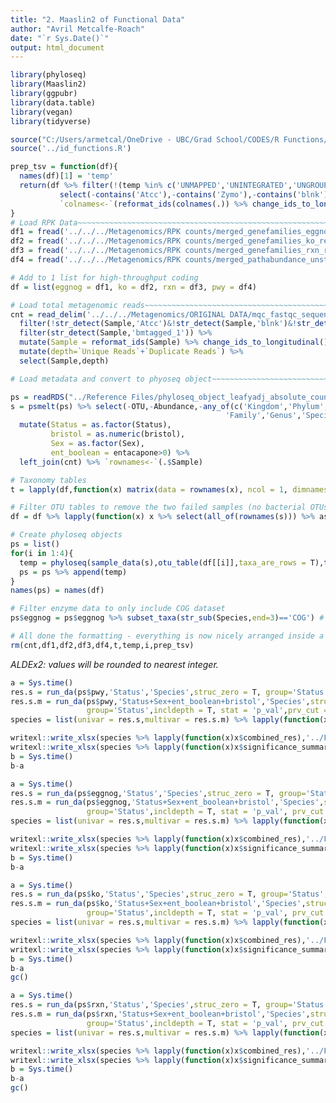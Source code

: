 ```yaml
---
title: "2. Maaslin2 of Functional Data"
author: "Avril Metcalfe-Roach"
date: "`r Sys.Date()`"
output: html_document
---
```


```r
library(phyloseq)
library(Maaslin2)
library(ggpubr)
library(data.table)
library(vegan)
library(tidyverse)

source("C:/Users/armetcal/OneDrive - UBC/Grad School/CODES/R Functions/da_supplementary_functions_v4.R")
source('../id_functions.R')

prep_tsv = function(df){
  names(df)[1] = 'temp'
  return(df %>% filter(!(temp %in% c('UNMAPPED','UNINTEGRATED','UNGROUPED'))) %>% column_to_rownames('temp') %>%
           select(-contains('Atcc'),-contains('Zymo'),-contains('blnk')) %>%
           `colnames<-`(reformat_ids(colnames(.)) %>% change_ids_to_longitudinal()))
}
# Load RPK Data~~~~~~~~~~~~~~~~~~~~~~~~~~~~~~~~~~~~~~~~~~~~~~~~~~~~~~~~~~~~~~~
df1 = fread('../../../Metagenomics/RPK counts/merged_genefamilies_eggnog_renamed_unstratified.tsv') %>% prep_tsv()
df2 = fread('../../../Metagenomics/RPK counts/merged_genefamilies_ko_renamed_unstratified.tsv') %>% prep_tsv()
df3 = fread('../../../Metagenomics/RPK counts/merged_genefamilies_rxn_renamed_unstratified.tsv') %>% prep_tsv()
df4 = fread('../../../Metagenomics/RPK counts/merged_pathabundance_unstratified.tsv') %>% prep_tsv()

# Add to 1 list for high-throughput coding
df = list(eggnog = df1, ko = df2, rxn = df3, pwy = df4)

# Load total metagenomic reads~~~~~~~~~~~~~~~~~~~~~~~~~~~~~~~~~~~~~~~~~~~~~~~
cnt = read_delim('../../../Metagenomics/ORIGINAL DATA/mqc_fastqc_sequence_counts_plot_1.txt') %>%
  filter(!str_detect(Sample,'Atcc')&!str_detect(Sample,'blnk')&!str_detect(Sample,'Zymo')) %>% 
  filter(str_detect(Sample,'bmtagged_1')) %>% 
  mutate(Sample = reformat_ids(Sample) %>% change_ids_to_longitudinal()) %>%
  mutate(depth=`Unique Reads`+`Duplicate Reads`) %>%
  select(Sample,depth)

# Load metadata and convert to phyoseq object~~~~~~~~~~~~~~~~~~~~~~~~~~~~~~~~~~~

ps = readRDS("../Reference Files/phyloseq_object_leafyadj_absolute_counts.rds")
s = psmelt(ps) %>% select(-OTU,-Abundance,-any_of(c('Kingdom','Phylum','Class','Order',
                                                'Family','Genus','Species'))) %>% unique() %>% 
  mutate(Status = as.factor(Status),
         bristol = as.numeric(bristol),
         Sex = as.factor(Sex),
         ent_boolean = entacapone>0) %>% 
  left_join(cnt) %>% `rownames<-`(.$Sample)

# Taxonomy tables
t = lapply(df,function(x) matrix(data = rownames(x), ncol = 1, dimnames = list(rownames(x),'Species')))

# Filter OTU tables to remove the two failed samples (no bacterial OTUs)
df = df %>% lapply(function(x) x %>% select(all_of(rownames(s))) %>% as.matrix)

# Create phyloseq objects
ps = list()
for(i in 1:4){
  temp = phyloseq(sample_data(s),otu_table(df[[i]],taxa_are_rows = T),tax_table(t[[i]]))
  ps = ps %>% append(temp)
}
names(ps) = names(df)

# Filter enzyme data to only include COG dataset
ps$eggnog = ps$eggnog %>% subset_taxa(str_sub(Species,end=3)=='COG') # COG only

# All done the formatting - everything is now nicely arranged inside a list of phyloseq objects!
rm(cnt,df1,df2,df3,df4,t,temp,i,prep_tsv)
```

*ALDEx2: values will be rounded to nearest integer.*

```r
a = Sys.time()
res.s = run_da(ps$pwy,'Status','Species',struc_zero = T, group='Status',prv_cut = 1/3,abun_cut = 0)
res.s.m = run_da(ps$pwy,'Status+Sex+ent_boolean+bristol','Species',struc_zero = T, 
                 group='Status',incldepth = T, stat = 'p_val',prv_cut = 1/3,abun_cut = 0)
species = list(univar = res.s,multivar = res.s.m) %>% lapply(function(x)x$results)

writexl::write_xlsx(species %>% lapply(function(x)x$combined_res),'../Final Outputs/DA Results/DA_PWY_Status_All_Stats_3tools.xlsx')
writexl::write_xlsx(species %>% lapply(function(x)x$significance_summary),'../Final Outputs/DA Results/DA_PWY_Status_All_Summary_3tools.xlsx')
b = Sys.time()
b-a
```

```r
a = Sys.time()
res.s = run_da(ps$eggnog,'Status','Species',struc_zero = T, group='Status', prv_cut = 0.1, abun_cut = 0)
res.s.m = run_da(ps$eggnog,'Status+Sex+ent_boolean+bristol','Species',struc_zero = T, 
                 group='Status',incldepth = T, stat = 'p_val', prv_cut = 0.1, abun_cut = 0)
species = list(univar = res.s,multivar = res.s.m) %>% lapply(function(x)x$results)

writexl::write_xlsx(species %>% lapply(function(x)x$combined_res),'../Final Outputs/DA Results/DA_EGG_Status_All_Stats_3tools.xlsx')
writexl::write_xlsx(species %>% lapply(function(x)x$significance_summary),'../Final Outputs/DA Results/DA_EGG_Status_All_Summary_3tools.xlsx')
b = Sys.time()
b-a
```

```r
a = Sys.time()
res.s = run_da(ps$ko,'Status','Species',struc_zero = T, group='Status', prv_cut = 0.1, abun_cut = 0)
res.s.m = run_da(ps$ko,'Status+Sex+ent_boolean+bristol','Species',struc_zero = T, 
                 group='Status',incldepth = T, stat = 'p_val', prv_cut = 0.1, abun_cut = 0)
species = list(univar = res.s,multivar = res.s.m) %>% lapply(function(x)x$results)

writexl::write_xlsx(species %>% lapply(function(x)x$combined_res),'../Final Outputs/DA Results/DA_KO_Status_All_Stats_3tools.xlsx')
writexl::write_xlsx(species %>% lapply(function(x)x$significance_summary),'../Final Outputs/DA Results/DA_KO_Status_All_Summary_3tools.xlsx')
b = Sys.time()
b-a
gc()
```

```r
a = Sys.time()
res.s = run_da(ps$rxn,'Status','Species',struc_zero = T, group='Status', prv_cut = 0.1, abun_cut = 0)
res.s.m = run_da(ps$rxn,'Status+Sex+ent_boolean+bristol','Species',struc_zero = T, 
                 group='Status',incldepth = T, stat = 'p_val', prv_cut = 0.1, abun_cut = 0)
species = list(univar = res.s,multivar = res.s.m) %>% lapply(function(x)x$results)

writexl::write_xlsx(species %>% lapply(function(x)x$combined_res),'../Final Outputs/DA Results/DA_RXN_Status_All_Stats_3tools.xlsx')
writexl::write_xlsx(species %>% lapply(function(x)x$significance_summary),'../Final Outputs/DA Results/DA_RXN_Status_All_Summary_3tools.xlsx')
b = Sys.time()
b-a
gc()
```
